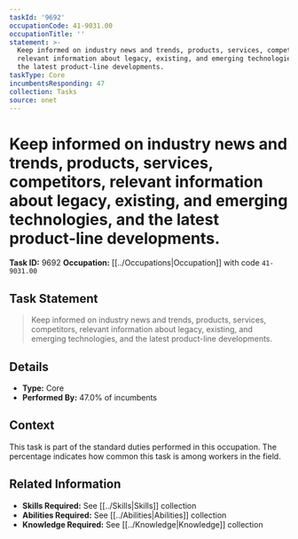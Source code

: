 ```yaml
---
taskId: '9692'
occupationCode: 41-9031.00
occupationTitle: ''
statement: >-
  Keep informed on industry news and trends, products, services, competitors,
  relevant information about legacy, existing, and emerging technologies, and
  the latest product-line developments.
taskType: Core
incumbentsResponding: 47
collection: Tasks
source: onet
---
```

# Keep informed on industry news and trends, products, services, competitors, relevant information about legacy, existing, and emerging technologies, and the latest product-line developments.

**Task ID:** 9692
**Occupation:** [[../Occupations|Occupation]] with code `41-9031.00`

## Task Statement

> Keep informed on industry news and trends, products, services, competitors, relevant information about legacy, existing, and emerging technologies, and the latest product-line developments.

## Details

- **Type:** Core
- **Performed By:** 47.0% of incumbents

## Context

This task is part of the standard duties performed in this occupation. The percentage indicates how common this task is among workers in the field.

## Related Information

- **Skills Required:** See [[../Skills|Skills]] collection
- **Abilities Required:** See [[../Abilities|Abilities]] collection
- **Knowledge Required:** See [[../Knowledge|Knowledge]] collection
